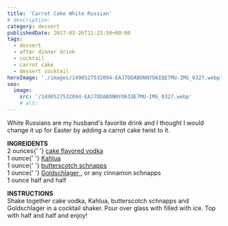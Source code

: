 ```yaml
---
title: 'Carrot Cake White Russian'
# description:
category: dessert
publishedDate: 2017-03-26T11:23:50+00:00
tags:
  - dessert
  - after dinner drink
  - cocktail
  - carrot cake
  - dessert cocktail
heroImage: './images/1490527532094-EAJ7DDABONNYO6IQE7MU-IMG_0327.webp'
seo:
  image:
    src: '/1490527532094-EAJ7DDABONNYO6IQE7MU-IMG_0327.webp'
    # alt:
---
```



<div class="sqs-html-content">
	<p>
		White Russians are my husband's favorite drink and I thought I would change
		it up for Easter by adding a carrot cake twist to it.
	</p>
</div>
<div
	class="image-block-outer-wrapper layout-caption-hidden design-layout-inline"
	data-test="image-block-inline-outer-wrapper"
>
	<figure class="sqs-block-image-figure intrinsic">
		<div
			class="image-block-wrapper"
			data-animation-role="image"
			data-animation-override=""
		>
			<div class="sqs-image-shape-container-element has-aspect-ratio">
				<Picture
					src={ContentImage1}
					alt="Carrot Cake White Russian | Sarah Makes Stuff"
				></Picture>
			</div>
		</div>
	</figure>
</div>
<div
	class="image-block-outer-wrapper layout-caption-hidden design-layout-inline"
	data-test="image-block-inline-outer-wrapper"
>
	<figure class="sqs-block-image-figure intrinsic">
		<div
			class="image-block-wrapper"
			data-animation-role="image"
			data-animation-override=""
		>
			<div class="sqs-image-shape-container-element has-aspect-ratio">
				<Picture
					src={ContentImage2}
					alt="Carrot Cake White Russian | Sarah Makes Stuff"
				></Picture>
			</div>
		</div>
	</figure>
</div>
<div
	class="image-block-outer-wrapper layout-caption-hidden design-layout-inline"
	data-test="image-block-inline-outer-wrapper"
>
	<figure class="sqs-block-image-figure intrinsic">
		<div
			class="image-block-wrapper"
			data-animation-role="image"
			data-animation-override=""
		>
			<div class="sqs-image-shape-container-element has-aspect-ratio">
				<Picture
					src={ContentImage3}
					alt="Carrot Cake White Russian | Sarah Makes Stuff"
				></Picture>
			</div>
		</div>
	</figure>
</div>
<div class="sqs-html-content">
	<p>
		<strong>INGREIDENTS</strong>
		<br />2 ounces{' '}
		<a
			target="_blank"
			href="http://www.binnys.com/spirits/Three_Olives_Cake_Vodka_36878.html"
		>
			cake flavored vodka
		</a>
		<br />1 ounce{' '}
		<a
			target="_blank"
			href="http://www.binnys.com/spirits/Kahlua_Coffee_Liqueur_113511.html"
		>
			Kahlua
		</a>
		<br />1 ounce{' '}
		<a
			target="_blank"
			href="http://www.binnys.com/spirits/Dr_McGillicuddys_Butterscotch_Schnapps_Liqueur_79244.html"
		>
			butterscotch schnapps
		</a>
		<br />1 ounce{' '}
		<a
			target="_blank"
			href="http://www.binnys.com/spirits/Goldschlager_Cinnamon_Schnapps_112691.html"
		>
			Goldschlager
		</a>
		, or any cinnamon schnapps
		<br />1 ounce half and half
	</p>
	<p>
		<strong>INSTRUCTIONS</strong>
		<br />
		Shake together cake vodka, Kahlua, butterscotch schnapps and Goldschlager in
		a cocktail shaker. Pour over glass with filled with ice. Top with half and
		half and enjoy!
	</p>
</div>

